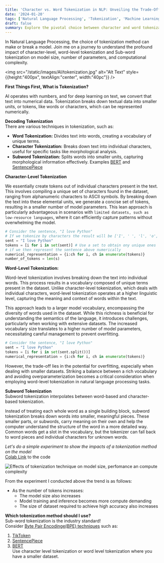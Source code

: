 ```yaml
---
title: 'Character vs. Word Tokenization in NLP: Unveiling the Trade-Offs in Model Size, Parameters, and Compute'
date: '2024-01-20'
tags: ['Natural Language Processing', 'Tokenization', 'Machine Learning', 'Model Optimization']
draft: false
summary: Explore the pivotal choice between character and word tokenization in NLP. Uncover the trade-offs in model size, parameters, and compute efficiency. Decipher the key considerations for optimal natural language processing. Dive into our insightful analysis now.
---
```


In Natural Language Processing, the choice of tokenization method can make or break a model. Join me on a journey to understand the profound impact of character-level, word-level tokenization and Sub-word tokenization on model size, number of parameters, and computational complexity.



<img src="/static/images/AI/tokenization.jpg" alt="Alt Text" style={{height:"400px", textAlign:"center", width:"40pc"}} />

**First Things First, What is Tokenization?**

AI operates with numbers, and for deep learning on text, we convert that text into numerical data. Tokenization breaks down textual data into smaller units, or tokens, like words or characters, which can be represented numerically.

**Decoding Tokenization**  
There are various techniques in tokenization, such as:

- **Word Tokenization:** Divides text into words, creating a vocabulary of unique terms.
- **Character Tokenization:** Breaks down text into individual characters, useful for specific tasks like morphological analysis.
- **Subword Tokenization:** Splits words into smaller units, capturing morphological information effectively. Examples [BERT](https://huggingface.co/docs/transformers/model_doc/bert) and [SentencePiece](https://github.com/google/sentencepiece)


**Character-Level Tokenization**

We essentially create tokens out of individual characters present in the text. This involves compiling a unique set of characters found in the dataset, ranging from alphanumeric characters to ASCII symbols. By breaking down the text into these elemental units, we generate a concise set of tokens, resulting in a smaller number of model parameters. This lean approach is particularly advantageous in scenarios with `limited datasets, such as low-resource languages`, where it can efficiently capture patterns without overwhelming the model.

```python
# Consider the sentence, "I love Python"
# If we tokenize by characters the result will be ['I', ' ', 'l', 'o', 'v', 'e', ' ', 'P', 'y', 't', 'h', 'n']
sent = "I love Python"
tokens = [i for i in set(sent)] # Use a set to obtain ony unique ones
# if we then represent the sentence above numerically
numerical_representation = {i:ch for i, ch in enumerate(tokens)}
number_of_tokens = len(s)
```

**Word-Level Tokenization:**

Word-level tokenization involves breaking down the text into individual words. This process results in a vocabulary composed of unique terms present in the dataset. Unlike character-level tokenization, which deals with individual characters, word-level tokenization operates at a higher linguistic level, capturing the meaning and context of words within the text.

This approach leads to a larger model vocabulary, encompassing the diversity of words used in the dataset. While this richness is beneficial for understanding the semantics of the language, it introduces challenges, particularly when working with extensive datasets. The increased vocabulary size translates to a higher number of model parameters, necessitating careful management to prevent overfitting.

```py
# Consider the sentence, "I love Python"
sent = "I love Python"
tokens = [i for i in set(sent.split())]
numerical_representation = {i:ch for i, ch in enumerate(tokens)}
```

However, the trade-off lies in the potential for overfitting, especially when dealing with smaller datasets. Striking a balance between a rich vocabulary and avoiding overparameterization becomes a critical consideration when employing word-level tokenization in natural language processing tasks.

**Subword Tokenization**  
Subword tokenization interpolates between word-based and character-based tokenization.

Instead of treating each whole word as a single building block, subword tokenization breaks down words into smaller, meaningful pieces.
These smaller parts, or subwords, carry meaning on their own and help the computer understand the structure of the word in a more detailed way.
Common words get a slot in the vocabulary, but the tokenizer can fall back to word pieces and individual characters for unknown words.

_Let's do a simple experiment to show the impacts of a tokenization method on the model_  
[Colab Link](https://colab.research.google.com/drive/1PwAr2Gt0x_8UUXd5ED_nBTJlpdRXeU3V?usp=sharing) to the code

![Effects of tokenization technique on model size, perfomance an compute complexity](/static/images/AI/tokenization.png)  

From the experiment I conducted above the trend is as follows:
- As the number of tokens increases: 
    - The model size also increases
    - Model training and inference becomes more compute demanding
    - The size of dataset required to achieve high accuracy also increases  

**Which tokenization method should I use?**  
Sub-word tokenization is the industry standard!   
Consider [Byte Pair Encodinge(BPE) techniques](https://huggingface.co/learn/nlp-course/chapter6/5?fw=pt) such as:
1. [TikToken](https://github.com/openai/tiktoken)
2. [SentencePiece](https://github.com/google/sentencepiece)  
3. [BERT](https://huggingface.co/docs/transformers/model_doc/bert)  
Use character level tokenization or word level tokenization where you have a smaller dataset.


